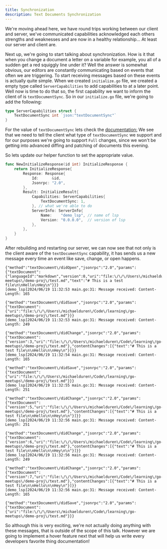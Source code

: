 ```yaml
---
title: Synchronization
description: Text Documents Synchronization
---
```


We're moving ahead here, we have round trips working between our client and server, we've communicated
capabilities acknowledged each others strengths and weaknesses and are now in a healthy relationship... 
At least our server and client are.

Next up, we're going to start talking about synchronization.
How is it that when you change a document a letter on a variable for example, you all of a sudden get a red squiggly line under it?
Well the answer is somewhat obvious, our editors are constantly communicating based on events that often we are triggering.
To start receiving messages based on these events is actually quite simple.
When we created `initialize.go` file, we created a empty type called `ServerCapabilities` to add capabilities to at a later point.
Well now is time to do that so, the first capability we want to inform the client of is `textDocumentSync`.
So in our `initialize.go` file, we're going to add the following:
```go
type ServerCapabilities struct {
	TextDocumentSync int `json:"textDocumentSync"`
}
```
For the value of `textDocumentSync` lets check the [documentation:](https://microsoft.github.io/language-server-protocol/specifications/lsp/3.17/specification/#textDocument_synchronization)
We see that we need to tell the client what type of `textDocumentSync` we support and for 
our purposes we're going to support `Full` changes,
since we won't be getting into advanced diffing and patching of documents this evening.

So lets update our helper function to set the appropriate value.
```go ins={9}
func NewInitializeResponse(id int) InitializeResponse {
	return InitializeResponse{
		Response: Response{
			Id:      &id,
			Jsonrpc: "2.0",
		},
		Result: InitializeResult{
			Capabilities: ServerCapabilities{
				TextDocumentSync: 1,
			}, // what we're able to do
			ServerInfo: ServerInfo{
				Name:    "demo_lsp", // name of lsp
				Version: "0.0.0.0",  // version of lsp
			},
		},
	}
}
```

After rebuilding and restarting our server, we can now see that not only is the client aware of the `textDocumentSync` capability,
it has sends us a new message every time an event like save, change, or open happens.

```logs
{"method":"textDocument\/didOpen","jsonrpc":"2.0","params":{"textDocument":{"languageId":"markdown","version":0,"uri":"file:\/\/\/Users\/michaelduren\/Code\/learning\/go-meetups\/demo-proj\/test.md","text":"# This is a test file\n\nHello\nHey\n"}}}
[demo_lsp]2024/06/19 11:32:53 main.go:31: Message received: Content-Length: 165

{"method":"textDocument\/didSave","jsonrpc":"2.0","params":{"textDocument":{"uri":"file:\/\/\/Users\/michaelduren\/Code\/learning\/go-meetups\/demo-proj\/test.md"}}}
[demo_lsp]2024/06/19 11:32:53 main.go:31: Message received: Content-Length: 249

{"method":"textDocument\/didChange","jsonrpc":"2.0","params":{"textDocument":{"version":3,"uri":"file:\/\/\/Users\/michaelduren\/Code\/learning\/go-meetups\/demo-proj\/test.md"},"contentChanges":[{"text":"# This is a test file\n\nHello\n\nHey\n"}]}}
[demo_lsp]2024/06/19 11:32:54 main.go:31: Message received: Content-Length: 165

{"method":"textDocument\/didSave","jsonrpc":"2.0","params":{"textDocument":{"uri":"file:\/\/\/Users\/michaelduren\/Code\/learning\/go-meetups\/demo-proj\/test.md"}}}
[demo_lsp]2024/06/19 11:32:55 main.go:31: Message received: Content-Length: 251

{"method":"textDocument\/didChange","jsonrpc":"2.0","params":{"textDocument":{"version":5,"uri":"file:\/\/\/Users\/michaelduren\/Code\/learning\/go-meetups\/demo-proj\/test.md"},"contentChanges":[{"text":"# This is a test file\n\nHello\n\nHey\n\n"}]}}
[demo_lsp]2024/06/19 11:32:56 main.go:31: Message received: Content-Length: 251

{"method":"textDocument\/didChange","jsonrpc":"2.0","params":{"textDocument":{"version":6,"uri":"file:\/\/\/Users\/michaelduren\/Code\/learning\/go-meetups\/demo-proj\/test.md"},"contentChanges":[{"text":"# This is a test file\n\nHello\n\nHey\n\n"}]}}
[demo_lsp]2024/06/19 11:32:56 main.go:31: Message received: Content-Length: 249

{"method":"textDocument\/didChange","jsonrpc":"2.0","params":{"textDocument":{"version":7,"uri":"file:\/\/\/Users\/michaelduren\/Code\/learning\/go-meetups\/demo-proj\/test.md"},"contentChanges":[{"text":"# This is a test file\n\nHello\n\nHey\n"}]}}
[demo_lsp]2024/06/19 11:32:56 main.go:31: Message received: Content-Length: 165

{"method":"textDocument\/didSave","jsonrpc":"2.0","params":{"textDocument":{"uri":"file:\/\/\/Users\/michaelduren\/Code\/learning\/go-meetups\/demo-proj\/test.md"}}}
```

So although this is very exciting, we're not actually doing anything with these messages, that is outside of the scope of this talk.
However we are going to implement a hover feature next that will help us write every developers favorite thing documentation!

